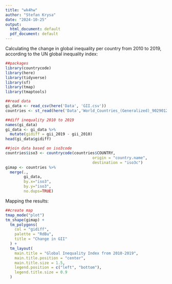 ```yaml
---
title: "wk4hw"
author: "Stefan Krysa"
date: "2024-10-25"
output:
  html_document: default
  pdf_document: default
---
```


Calculating the change in global inequality per country from 2010 to 2019, according to the UN global inequality index:

```r
##packages
library(countrycode)
library(here)
library(tidyverse)
library(sf)
library(tmap)
library(tmaptools)

##read data
gi_data <- read_csv(here('Data', 'GII.csv'))
countries <- st_read(here('Data','World_Countries_(Generalized)_9029012925078512962.geojson'))

##diff inequality 2010 to 2019
names(gi_data)
gi_data <- gi_data %>%
  mutate(gidiff = gii_2019 - gii_2010)
head(gi_data$gidiff)

##join data based on iso3code
countries$iso3 <- countrycode(countries$COUNTRY, 
                                      origin = "country.name", 
                                      destination = "iso3c")
gimap <- countries %>%
  merge(.,
        gi_data,
        by.x="iso3",
        by.y="iso3",
        no.dups=TRUE) 
```
Mapping the results: 

```r
##create map
tmap_mode("plot")
tm_shape(gimap) +
  tm_polygons(
    col = "gidiff",         
    palette = "RdBu",         
    title = "Change in GII"    
  ) +
  tm_layout(
    main.title = "Global Inequality Index from 2010-2019",
    main.title.position = "center",
    main.title.size = 1.5,
    legend.position = c("left", "bottom"),
    legend.title.size = 0.9                
  )
```

